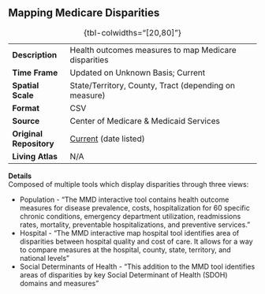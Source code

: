 ## Mapping Medicare Disparities

|                         |                                                                                                |
|-----------------|-------------------------------------------------------|
| **Description**         | Health outcomes measures to map Medicare disparities                                           |
| **Time Frame**          | Updated on Unknown Basis; Current                                                              |
| **Spatial Scale**       | State/Territory, County, Tract (depending on measure)                                          |
| **Format**              | CSV                                                                                            |
| **Source**              | Center of Medicare & Medicaid Services                                                         |
| **Original Repository** | [Current](https://data.cms.gov/tools/mapping-medicare-disparities-by-population) (date listed) |
| **Living Atlas**        | N/A                                                                                            |

: {tbl-colwidths="\[20,80\]"}

**Details**\
Composed of multiple tools which display disparities through three views:

-   Population - "The MMD interactive tool contains health outcome measures for disease prevalence, costs, hospitalization for 60 specific chronic conditions, emergency department utilization, readmissions rates, mortality, preventable hospitalizations, and preventive services."
-   Hospital - "The MMD interactive map hospital tool identifies area of disparities between hospital quality and cost of care. It allows for a way to compare measures at the hospital, county, state, territory, and national levels"
-   Social Determinants of Health - "This addition to the MMD tool identifies areas of disparities by key Social Determinant of Health (SDOH) domains and measures"